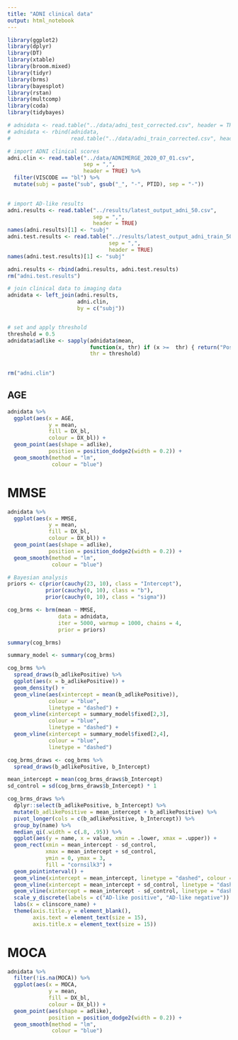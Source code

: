 ```yaml
---
title: "ADNI clinical data"
output: html_notebook
---
```


```r
library(ggplot2)
library(dplyr)
library(DT)
library(xtable)
library(broom.mixed)
library(tidyr)
library(brms)
library(bayesplot)
library(rstan)
library(multcomp)
library(coda)
library(tidybayes)
```

```r
# adnidata <- read.table("../data/adni_test_corrected.csv", header = TRUE, sep = ",")
# adnidata <- rbind(adnidata,
#                   read.table("../data/adni_train_corrected.csv", header = TRUE, sep = ","))

```


```r
# import ADNI clinical scores
adni.clin <- read.table("../data/ADNIMERGE_2020_07_01.csv",
                        sep = ",",
                        header = TRUE) %>%
  filter(VISCODE == "bl") %>%
  mutate(subj = paste("sub", gsub("_", "-", PTID), sep = "-"))
   

# import AD-like results
adni.results <- read.table("../results/latest_output_adni_50.csv",
                           sep = ",",
                           header = TRUE)
names(adni.results)[1] <- "subj"
adni.test.results <- read.table("../results/latest_output_adni_train_50.csv",
                                sep = ",",
                                header = TRUE)
names(adni.test.results)[1] <- "subj"

adni.results <- rbind(adni.results, adni.test.results)
rm("adni.test.results")

# join clinical data to imaging data
adnidata <- left_join(adni.results,
                      adni.clin,
                      by = c("subj"))


# set and apply threshold
threshold = 0.5
adnidata$adlike <- sapply(adnidata$mean,
                          function(x, thr) if (x >=  thr) { return("Positive") } else {return("Negative")},
                          thr = threshold)
  

rm("adni.clin")

```

## AGE
```r
adnidata %>%
  ggplot(aes(x = AGE,
             y = mean,
             fill = DX_bl,
             colour = DX_bl)) +
  geom_point(aes(shape = adlike),
             position = position_dodge2(width = 0.2)) +
  geom_smooth(method = "lm",
              colour = "blue")


```


# MMSE
```r
adnidata %>%
  ggplot(aes(x = MMSE,
             y = mean,
             fill = DX_bl,
             colour = DX_bl)) +
  geom_point(aes(shape = adlike),
             position = position_dodge2(width = 0.2)) +
  geom_smooth(method = "lm",
              colour = "blue")


```


```r
# Bayesian analysis
priors <- c(prior(cauchy(23, 10), class = "Intercept"),
            prior(cauchy(0, 10), class = "b"), 
            prior(cauchy(0, 10), class = "sigma"))

cog_brms <- brm(mean ~ MMSE,
                data = adnidata, 
                iter = 5000, warmup = 1000, chains = 4, 
                prior = priors)

summary(cog_brms)

```

```r
summary_model <- summary(cog_brms)

cog_brms %>%
  spread_draws(b_adlikePositive) %>%
  ggplot(aes(x = b_adlikePositive)) +
  geom_density() +
  geom_vline(aes(xintercept = mean(b_adlikePositive)),
             colour = "blue",
             linetype = "dashed") +
  geom_vline(xintercept = summary_model$fixed[2,3],
             colour = "blue",
             linetype = "dashed") + 
  geom_vline(xintercept = summary_model$fixed[2,4],
             colour = "blue",
             linetype = "dashed")

```

```r
cog_brms_draws <- cog_brms %>%
  spread_draws(b_adlikePositive, b_Intercept)

mean_intercept = mean(cog_brms_draws$b_Intercept)
sd_control = sd(cog_brms_draws$b_Intercept) * 1

cog_brms_draws %>%
  dplyr::select(b_adlikePositive, b_Intercept) %>%
  mutate(b_adlikePositive = mean_intercept + b_adlikePositive) %>%
  pivot_longer(cols = c(b_adlikePositive, b_Intercept)) %>%
  group_by(name) %>%
  median_qi(.width = c(.8, .95)) %>%
  ggplot(aes(y = name, x = value, xmin = .lower, xmax = .upper)) +
  geom_rect(xmin = mean_intercept - sd_control,
            xmax = mean_intercept + sd_control,
            ymin = 0, ymax = 3,
            fill = "cornsilk3") +
  geom_pointinterval() +
  geom_vline(xintercept = mean_intercept, linetype = "dashed", colour = "blue") +
  geom_vline(xintercept = mean_intercept + sd_control, linetype = "dashed", colour = "blue") +
  geom_vline(xintercept = mean_intercept - sd_control, linetype = "dashed", colour = "blue") +
  scale_y_discrete(labels = c("AD-like positive", "AD-like negative")) +
  labs(x = clinscore_name) +
  theme(axis.title.y = element_blank(),
        axis.text = element_text(size = 15),
        axis.title.x = element_text(size = 15))
```


# MOCA
```r
adnidata %>%
  filter(!is.na(MOCA)) %>%
  ggplot(aes(x = MOCA,
             y = mean,
             fill = DX_bl,
             colour = DX_bl)) +
  geom_point(aes(shape = adlike),
             position = position_dodge2(width = 0.2)) +
  geom_smooth(method = "lm",
              colour = "blue")


```
